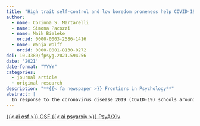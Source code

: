 ```yaml
---
title: "High trait self-control and low boredom proneness help COVID-19 homeschoolers"
author:
  - name: Corinna S. Martarelli
  - name: Simona Pacozzi
  - name: Maik Bieleke
    orcid: 0000-0003-2586-1416
  - name: Wanja Wolff
    orcid: 0000-0001-8130-0272
doi: 10.3389/fpsyg.2021.594256
date: '2021'
date-format: "YYYY"
categories:
  - journal article
  - original research
description: "**{{< fa newspaper >}} Frontiers in Psychology**"
abstract: |
  In response to the coronavirus disease 2019 (COVID-19) schools around the world have been closed to protect against the spread of coronavirus. In several countries, homeschooling has been introduced to replace classroom schooling. With a focus on individual differences, the present study examined 138 schoolers (age range = 6 to 21 years) regarding their self-control and boredom proneness. The results showed that both traits were important in predicting adherence to homeschooling. Schoolers with higher levels of self-control perceived homeschooling as less difficult, which in turn increased homeschooling adherence. In contrast, schoolers with higher levels of boredom proneness perceived homeschooling as more difficult, which in turn reduced homeschooling adherence. These results partially hold when it comes to studying in the classroom. However, boredom threatened adherence only in the homeschooling context. Our results indicate that boredom proneness is a critical construct to consider when educational systems switch to homeschooling during a pandemic.
---
```


<!-- OSF -->
<a 
  target = "_blank" 
  class = "btn btn-dark rounded-pill" 
  href = "https://osf.io/32rwe/" 
  role = "button">
{{< ai osf >}} OSF
</a>
<!-- PsyArXiv -->
<a 
  target = "_blank"
  class = "btn btn-dark rounded-pill"
  href = "https://doi.org/10.31234/osf.io/z2avp"
  role = "button">
{{< ai psyarxiv >}} PsyArXiv
</a>
